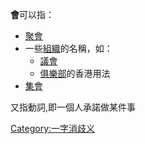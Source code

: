 '''會'''可以指：
*[[聚會|聚會]]
* 一些[[组织_(社会学)|組織]]的名稱，如：
**[[議會|議會]]
**[[俱樂部|俱樂部]]的香港用法
*[[集會|集會]]

又指動詞,即一個人承諾做某件事

{{disambig}}

[[Category:一字消歧义|Category:一字消歧义]]